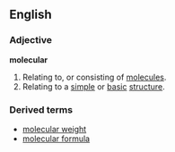 ==English==
===Adjective===
'''molecular'''
#Relating to, or consisting of [[molecule]]s.
#Relating to a [[simple]] or [[basic]] [[structure]].
===Derived terms===
*[[molecular weight]]
*[[molecular formula]]